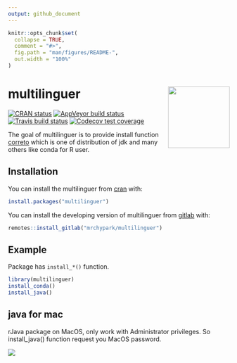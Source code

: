```yaml
---
output: github_document
---
```


<!-- README.md is generated from README.Rmd. Please edit that file -->

```r
knitr::opts_chunk$set(
  collapse = TRUE,
  comment = "#>",
  fig.path = "man/figures/README-",
  out.width = "100%"
)
```
# multilinguer <img src="man/figures/logo.png" align="right" height=140/>

<!-- badges: start -->
[![CRAN status](https://www.r-pkg.org/badges/version/multilinguer)](https://cran.r-project.org/package=multilinguer)
[![AppVeyor build status](https://ci.appveyor.com/api/projects/status/github/mrchypark/multilinguer?branch=master&svg=true)](https://ci.appveyor.com/project/mrchypark/multilinguer)
[![Travis build status](https://travis-ci.org/mrchypark/multilinguer.svg?branch=master)](https://travis-ci.org/mrchypark/multilinguer)
[![Codecov test coverage](https://codecov.io/gh/mrchypark/multilinguer/branch/master/graph/badge.svg)](https://codecov.io/gh/mrchypark/multilinguer?branch=master)
<!-- badges: end -->

The goal of multilinguer is to provide install function [ correto](https://aws.amazon.com/en/corretto/) which is one of distribution of jdk and many others like conda for R user.

## Installation

You can install the multilinguer from [cran](https://cran.r-project.org/web/packages/multilinguer/index.html) with:

``` r
install.packages("multilinguer")
```

You can install the developing version of multilinguer from [gitlab](https://gitlab.com/mrchypark/multilinguer) with:

``` r
remotes::install_gitlab("mrchypark/multilinguer")
```

## Example

Package has `install_*()` function.

``` r
library(multilinguer)
install_conda()
install_java()
```
## java for mac

rJava package on MacOS, only work with Administrator privileges. 
So install_java() function request you MacOS password.

![](https://user-images.githubusercontent.com/6179259/73519641-fbbaa700-4444-11ea-9f52-5c3941040506.png)
